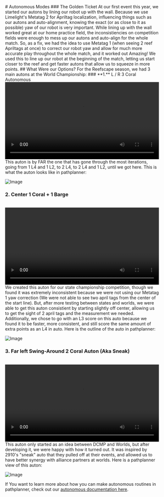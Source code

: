 
<Head>
    <title>Autonomous Modes - FEDS201</title>
    <meta property="og:title" content="Autonomous Modes - FEDS201" key="title" />
</Head>
# Autonomous Modes
### The Golden Ticket
At our first event this year, we started our autons by lining our robot up with the wall. Because we use Limelight's Metatag 2 for Apriltag localization, influencing
things such as our autons and auto-alignment, knowing the exact (or as close to it as possible) yaw of our robot is very important. While lining up with the wall worked great
at our home practice field, the inconsistiencies on competition fields were enough to mess up our autons and auto-align for the whole match. So, as a fix, we had the idea to use
Metatag 1 (when seeing 2 reef Apriltags at once) to correct our robot yaw and allow for much more accurate play throughout the whole match, and it worked out Amazing! We used this to line up our robot at the beginning of the match,
letting us start closer to the reef and get faster autons that allow us to squeeze in more points.
## What Were our Options?
For the Reefscape season, we had 3 main autons at the World Championship:
### **1.** L / R 3 Coral Autonomous
<br />
<video controls width="100%" playsInline>
  <source src="https://i.imgur.com/IdkRnn4.mp4" type="video/mp4" />
  Video of Auton -- Your browser does not support the video tag.
</video>
<br />
This auton is by FAR the one that has gone through the most iterations, going from 1 L4 and 1 L2, to 2 L4, to 2 L4 and 1 L2, until we got here. This is what the auton looks like in pathplanner:

![Image](https://i.imgur.com/2PV7eU4.png)

### **2.** Center 1 Coral + 1 Barge
<br />
<video controls width="100%" playsInline>
  <source src="https://i.imgur.com/FW0EH8J.mp4" type="video/mp4" />
  Video of Auton -- Your browser does not support the video tag.
</video>
<br />
We created this auton for our state championship competition, though we found it was extremely inconsistent because we were not using our Metatag 1 yaw correction 
(We were not able to see two april tags from the center of the start line). But, after more testing between states and worlds, we were able to get this auton consistient
by starting slightly off center, allowing us to get the sight of 2 april tags and the measurement we needed. Additionally, we chose to go with an L3 score on this auto because
we found it to be faster, more consistent, and still score the same amount of extra points as an L4 in auto. Here is the outline of the auto in pathplanner:

![Image](https://i.imgur.com/h8tP8vQ.png)

### **3.** Far left Swing-Around 2 Coral Auton (Aka Sneak)
<br />
<video controls width="100%" playsInline>
  <source src="https://i.imgur.com/YTZSkvK.mp4" type="video/mp4" />
  Video of Auton -- Your browser does not support the video tag.
</video>
<br />
This auton only started as an idea between DCMP and Worlds, but after developing it, we were happy with how it turned out. It was inspired by 2910's "sneak" auto that they pulled
off at their events, and allowed us to have better synergy with alliance partners at worlds. Here is a pathplanner view of this auton:

![Image](https://i.imgur.com/OFxsNMq.png)


If You want to learn more about how you can make autonomous routines in pathplanner, check out our [autonomous documentation here](Home/Programming/Autonomous/Index).